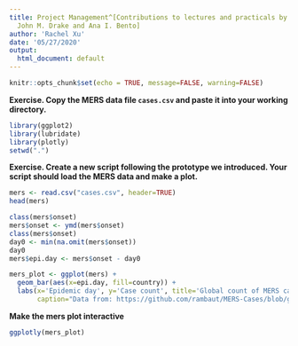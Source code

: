 ```yaml
---
title: Project Management^[Contributions to lectures and practicals by Andrew W. Park,
  John M. Drake and Ana I. Bento]
author: 'Rachel Xu'
date: '05/27/2020'
output:
  html_document: default
---
```


```r
knitr::opts_chunk$set(echo = TRUE, message=FALSE, warning=FALSE)
```



**Exercise. Copy the MERS data file `cases.csv` and paste it into your working directory.**
```r
library(ggplot2)
library(lubridate)
library(plotly)
setwd(".")
```

**Exercise. Create a new script following the prototype we introduced. Your script should load the MERS data and make a plot.**
```r
mers <- read.csv("cases.csv", header=TRUE)
head(mers)

class(mers$onset)
mers$onset <- ymd(mers$onset)
class(mers$onset)
day0 <- min(na.omit(mers$onset))
day0
mers$epi.day <- mers$onset - day0

mers_plot <- ggplot(mers) + 
  geom_bar(aes(x=epi.day, fill=country)) +
  labs(x='Epidemic day', y='Case count', title='Global count of MERS cases by date of symptom onset',
       caption="Data from: https://github.com/rambaut/MERS-Cases/blob/gh-pages/data/cases.csv")


```

**Make the mers plot interactive**
```r
ggplotly(mers_plot)
```

